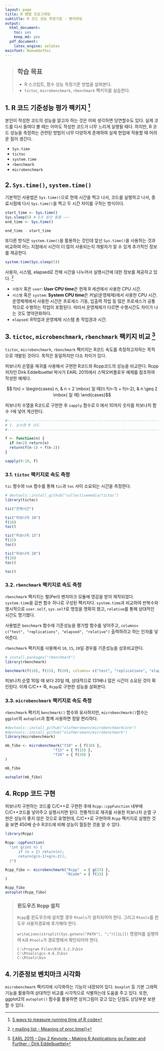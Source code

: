 ```yaml
---
layout: page
title: R 병렬 프로그래밍
subtitle: R 코드 성능 측정기준 - 벤치마킹
output:
  html_document: 
    toc: yes
    keep_md: yes
  pdf_document:
    latex_engine: xelatex
mainfont: NanumGothic
---
```



> ## 학습 목표 {.objectives}
>
> * R 스크립트, 함수 성능 측정기준 방법을 살펴본다.
> * `tictoc`, `microbenchmark`, `rbenchmark` 팩키지를 실습한다.

## 1. R 코드 기준성능 평가 팩키지 [^r-benchmark]

[^r-benchmark]: [5 ways to measure running time of R code](http://www.alexejgossmann.com/benchmarking_r/)

본인이 작성한 코드의 성능을 알고자 하는 것은 어찌 생각하면 당연할수도 있다. 실제 코드를 다시 들여다 볼 때는 
아마도 작성한 코드가 너무 느리게 실행될 때다. 하지만, R 코드 성능을 측정하는 관련된 방법이 너무 다양하게 존재하여 실제 현업에 적용할 때 어려운 점이 생긴다.

- `Sys.time` 
- `tictoc`
- `system.time`
- `rbenchmark`
-  `microbenchmark`

## 2. `Sys.time()`, `system.time()`

기본적인 사용법은 `Sys.time()`으로 현재 시간을 찍고 나서, 코드를 실행하고 나서, 종료시점에 다시 `Sys.time()`을 찍고 두 시간 차이를 구하는 방식이다.


``` r
start_time <- Sys.time()
Sys.sleep(5) # 5초 동안 쿨쿨 ~~~
end_time <- Sys.time()

end_time - start_time
```

또다른 방식은 `system.time()`을 활용하는 것인데 앞선 `Sys.time()`을 사용하는 것과 비교하여 어느 지점에서 시간이 더 많이 사용되는지 개발자가 알 수 있게 추가적인 정보를 제공한다.

``` r
system.time(Sys.sleep(5))
```

사용자, 시스템, elapsed로 전체 시간을 나누어서 실행시간에 대한 정보를 제공하고 있다. [^r-mailing-proc-time]

[^r-mailing-proc-time]: [r mailing list - Meaning of proc.time()](http://r.789695.n4.nabble.com/Meaning-of-proc-time-td2303263.html#a2306691)


- `사용자` 혹은 `user`: **User CPU time**은 현재 R 세션에서 사용한 CPU 시간.
- `시스템` 혹은 `system`: **System CPU time**은 커널(운영체제)에서 사용한 CPU 시간. 운영체제에서 사용한 시간은 프로세스 기동, 입출력 작업 등 많은 프로세스가 공통적으로 
수행하는 작업이 포함된다. 따라서 운영체제가 다르면 수행시간도 차이가 나는 것도 명약관화하다.
- `elapsed`: R작업과 운영체제 시스템 총 작업경과 시간. 

## 3. `tictoc`, `microbenchmark`, `rbenchmark` 팩키지 비교 [^rcpp]

`tictoc`, `microbenchmark`, `rbenchmark` 팩키지는 R코드 속도를 측정하고자하는 목적으로 개발된 것이다.
목적은 동일하지만 다소 차이가 있다.


피보나치 순열을 재귀를 사용해서 구현한 R코드와 Rcpp코드의 성능을 비교한다. Rcpp 저자인 Dirk Eddelbuettel 박사가 EARL 2015에서 스택오버플로우 예제를 참조하여 작성한 예제다.

[^rcpp]: [EARL 2015 - Day 2 Keynote - Making R Applications go Faster and Further - Dirk Eddelbuettel](https://www.youtube.com/watch?v=qXuLNQSPmCA)

$$ f(n) = \begin{cases} n, & n < 2 \mbox{  일 때}\\ f(n-1) + f(n-2), & n \geq 2 \mbox{  일 때} \end{cases}$$

피보나치 수열을 R코드로 구현한 후 `sapply` 함수로 0 에서 10까지 숫자를 피보나치 함수 `f`에 넣어 계산한다.

``` r
#-------------------------------------------------------------------------
# 1. 순수한 R 코드
#-------------------------------------------------------------------------

f <- function(n) {
  if (n<2) return(n)
  return(f(n-1) + f(n-2))
}

sapply(0:10, f)
```

### 3.1. `tictoc` 팩키지로 속도 측정

`tic` 함수와 `tok` 함수를 통해 `tic`과 `toc` 사이 소요되는 시간을 측정한다.

``` r
# devtools::install_github("collectivemedia/tictoc")
library(tictoc)

tic("전체시간")

tic("피보나치 10")
f(10)
toc()

tic("피보나치 15")
f(15)
toc()

tic("피보나치 20")
f(20)
toc()

toc()
```

### 3.2. `rbenchmark` 팩키지로 속도 측정

`rbenchmark` 팩키지는 펄(Perl) 벤치마크 모듈에 영감을 받아 제작되었다. `system.time`을 감싼 함수 하나로 구성된 팩키지다. 
`system.time`과 비교하여 반복수와 명시적으로 `user.self`, `sys.self`로 명칭을 명확히 했고, `relative`를 통해 상대적인 시간도 명기했다.

사용법은 `benchmark` 함수에 기준성능을 평가할 함수를 넣어주고, `columns= c("test", "replications", "elapsed", "relative")` 출력하려고 하는 인자를 넣어준다.

`rbenchmark` 팩키지를 사용해서 `10`, `15`, `20`일 경우를 기준성능을 상호비교한다.

``` r
# install.packages("rbenchmark")
library(rbenchmark)

benchmark(f(10), f(15), f(20), columns= c("test", "replications", "elapsed", "relative"))
```

피보나치 순열 10일 때 보다 20일 때, 상대적으로 131배나 많은 시간이 소요된 것이 확인된다. 이제 C/C++ 즉, `Rcpp`로 구현한 성능을 살펴본다.

### 3.3. `microbenchmark` 팩키지로 속도 측정

`rbenchmark` 팩키지 `benchmark()` 함수와 유사하지만, `microbenchmark()`함수는 `ggplot`의 `autoplot`과 함께 사용하면 
정말 편리하다.

``` r
#devtools::install_github("olafmersmann/microbenchmarkCore")
#devtools::install_github("olafmersmann/microbenchmark")
library(microbenchmark)

mb_fibo <- microbenchmark("f10" = { f(10) },
                      "f15" = { f(15) },
                      "f20" = { f(20) }
)

mb_fibo

autoplot(mb_fibo)
```

## 4. Rcpp 코드 구현

피보나치 구현하는 코드를 C/C++로 구현한 후에 `Rcpp::cppFunction` 내부에 C/C++코드를 넣어주고 실행시키면 된다.
전통적으로 재귀를 사용한 피보나치 순열 구현은 성능이 좋지 않은 것으로 유명한데, C/C++로 구현하여 `Rcpp` 팩키지로 실행한 것을 보면 450배 순수 R코드에 비해 성능이 월등한 것을 알 수 있다.

``` r
library(Rcpp)

Rcpp::cppFunction(
  "int g(int n) {
      if (n < 2) return(n);
      return(g(n-1)+g(n-2));
  }")

Rcpp_fibo <- microbenchmark("Rcpp"  = { g(25) },
                            "RCode" = { f(25) }
)

Rcpp_fibo
autoplot(Rcpp_fibo)
```

> ### 윈도우즈 Rcpp 설치 {.callout}
> 
> `Rcpp`를 윈도우즈에 설치할 경우 `Rtools`가 설치되어야 한다. 그리고 `Rtools`를 윈도우 사용자경로에 추가해야 한다.
> 
> `writeLines(strsplit(Sys.getenv("PATH"), ";")[[1L]])` 명령어를 실행하여 `R`과 `Rtools`가 경로명에서 
> 확인되어야 한다.
> 
> ~~~ {.output}
> C:\Program Files\R\R-3.2.3\bin
> C:\Rtools\gcc-4.6.3\bin
> C:\Rtools\bin
> ~~~


## 4. 기준정보 벤치마크 시각화

`microbenchmark` 팩키지에 시각화하는 기능이 내장되어 있다. 
`boxplot` 등 기본 그래픽 기능을 활용하여 상대적인 비교를 시각적으로 식별하는데 도움을 주고 있다.
또한, ggplot2의 `autoplot()` 함수를 활용하면 상자그림이 갖고 있는 단점도 상당부분 보완할 수 있다.



